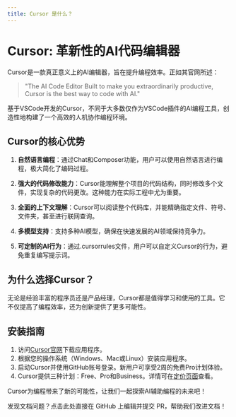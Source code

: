 ```yaml
---
title: Cursor 是什么？
---
```


# Cursor: 革新性的AI代码编辑器

Cursor是一款真正意义上的AI编辑器，旨在提升编程效率。正如其官网所述：

> "The AI Code Editor Built to make you extraordinarily productive, Cursor is the best way to code with AI."

基于VSCode开发的Cursor，不同于大多数仅作为VSCode插件的AI编程工具，创造性地构建了一个高效的人机协作编程环境。

## Cursor的核心优势

1. **自然语言编程**：通过Chat和Composer功能，用户可以使用自然语言进行编程，极大简化了编码过程。

2. **强大的代码修改能力**：Cursor能理解整个项目的代码结构，同时修改多个文件，实现复杂的代码更改。这种能力在实际工程中尤为重要。

3. **全面的上下文理解**：Cursor可以阅读整个代码库，并能精确指定文件、符号、文件夹，甚至进行联网查询。

4. **多模型支持**：支持多种AI模型，确保在快速发展的AI领域保持竞争力。

5. **可定制的AI行为**：通过.cursorrules文件，用户可以自定义Cursor的行为，避免重复编写提示词。

## 为什么选择Cursor？

无论是经验丰富的程序员还是产品经理，Cursor都是值得学习和使用的工具。它不仅提高了编程效率，还为创新提供了更多可能性。

## 安装指南

1. 访问[Cursor官网](https://www.cursor.com/)下载应用程序。
2. 根据您的操作系统（Windows、Mac或Linux）安装应用程序。
3. 启动Cursor并使用GitHub账号登录。新用户可享受2周的免费Pro计划体验。
4. Cursor提供三种计划：Free、Pro和Business。详情可在[定价页面](https://cursor.sh/pricing)查看。

Cursor为编程带来了新的可能性，让我们一起探索AI辅助编程的未来吧！

<Card title="文档有误？请协助编辑" icon="pencil" href="https://github.com/javaai-pig4cloud-com/javaai-docs/edit/main/docs/cursor/1cursor.mdx">
  发现文档问题？点击此处直接在 GitHub 上编辑并提交 PR，帮助我们改进文档！
</Card>
